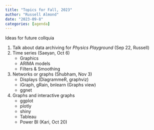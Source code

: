 ```yaml
---
title: "Topics for Fall, 2023"
author: "Russell Almond"
date: "2023-09-8"
categories: [agenda]
---
```


Ideas for future collquia

1.  Talk about data archiving for *Physics Playground* (Sep 22, Russell)
2.  Time series (Saeyan, Oct 6)
    -   Graphics
    -   ARIMA models
    -   Filters & Smoothing

3.  Networks or graphs (Shubham, Nov 3)
    -   Displays (DiagrammeR, graphviz)
    -   iGraph, gRain, bnlearn (Graphs view)
    -   ggnet

4. Graphs and interactive graphs
   - ggplot
   - plotly
   - shiny
   - Tableau
   - Power BI (Kari, Oct 20)


